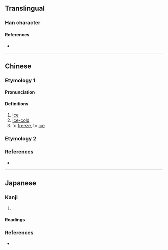 {{also|活|话}}
{{character info}}
==Translingual==

===Han character===
{{Han char|rn=15|rad=冫|as=06|sn=8|four=|canj=IMHJR|ids=⿰冫舌}}

====References====
* {{Han ref|kx=0132.080|hdz=10297.070|uh=34C9|ud=13513}}

----

==Chinese==

===Etymology 1===
{{zh-forms}}

====Pronunciation====
{{zh-pron
|m=huò
|c=gwaat3,gwat3,kut3,wun6,wut6
|h=pfs=
|md=
|mn=
|w=
|mc=
|oc=
|cat=n,a,v
}}

====Definitions====
{{zh-hanzi}}

# [[ice]]
# [[ice-cold]]
# to [[freeze]], to [[ice]]

===Etymology 2===
{{zh-see|活|v}}

===References===
* {{R:twedu|C00446}}

----

==Japanese==

===Kanji===
{{ja-kanji|grade=|rs=冫06}}

# {{rfdef|ja|sort==冫06}}

====Readings====
{{ja-readings
|goon=がち
|kanon=かつ
|kun=
}}

===References===
* {{R:Koseki Moji|019490}}